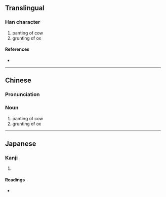 {{character info/new}}
==Translingual==

===Han character===
{{Han char|rn=93|rad=牛|as=16|sn=20|four=20501|canj=OGHQ|ids=⿱雔牛}}

# panting of cow
# grunting of ox

====References====
* {{Han ref|kx=0705.100|dkj=20210|dj=1118.010|hdz=31821.150|uh=72A8|ud=29352|bh=F46C|bd=62572}}

----

==Chinese==
{{zh-forms}}

===Pronunciation===
{{zh-pron
|m=chōu,wéi
|c=cau4
|mn=ml:chhiu
|mc=y
|oc=y
|ma=
|cat=n
}}

===Noun===
{{zh-noun}}

# panting of cow
# grunting of ox

----

==Japanese==

===Kanji===
{{ja-kanji|grade=|rs=牛16}}

# {{defn|lang=ja|sort=牛16}}

====Readings====
* {{ja-readings|on=[[しゅう]] (shū), [[しゅ]] (shu)|kun=}}